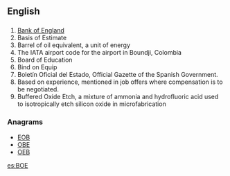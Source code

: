 ==English==
{{wikipedia}}

==={{initialism}}===
{{en-initialism}}

# [[Bank of England]]
# Basis of Estimate
# Barrel of oil equivalent, a unit of energy
# The IATA airport code for the airport in Boundji, Colombia
# Board of Education
# Bind on Equip
# Boletín Oficial del Estado, Official Gazette of the Spanish Government.
# Based on experience, mentioned in job offers where compensation is to be negotiated.
# Buffered Oxide Etch, a mixture of ammonia and hydrofluoric acid used to isotropically etch silicon oxide in microfabrication

===Anagrams===
* [[EOB#English|EOB]]
* [[OBE#English|OBE]]
* [[OEB#English|OEB]]

[[es:BOE]]